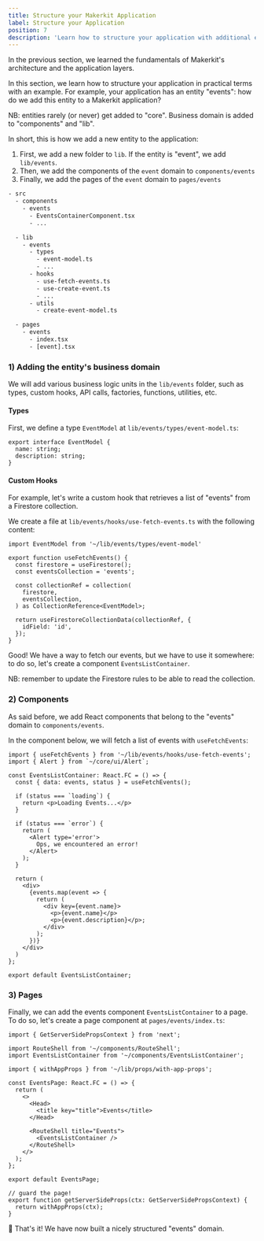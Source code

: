 ```yaml
---
title: Structure your Makerkit Application
label: Structure your Application
position: 7
description: 'Learn how to structure your application with additional entities and business logic'
---
```


In the previous section, we learned the fundamentals of Makerkit's architecture and the application layers.

In this section, we learn how to structure your application in practical terms with an example. For example, your application has an entity "events": how do we add this entity to a Makerkit application?

<Alert type='info'>
NB: entities rarely (or never) get added to "core". Business domain is added to "components" and "lib".
</Alert>

In short, this is how we add a new entity to the application:

1. First, we add a new folder to `lib`. If the entity is "event", we add `lib/events`.
2. Then, we add the components of the `event` domain to `components/events`
3. Finally, we add the pages of the `event` domain to `pages/events`

```txt title="Structure"
- src
  - components
    - events
      - EventsContainerComponent.tsx
      - ...

  - lib
    - events
      - types
        - event-model.ts
        - ...
      - hooks
        - use-fetch-events.ts
        - use-create-event.ts
        - ...
      - utils
        - create-event-model.ts

  - pages
    - events
      - index.tsx
      - [event].tsx
```

### 1) Adding the entity's business domain

We will add various business logic units in the `lib/events` folder, such as types, custom hooks, API calls, factories, functions, utilities, etc.

#### Types

First, we define a type `EventModel` at `lib/events/types/event-model.ts`:

```tsx title="lib/events/types/event-model.ts"
export interface EventModel {
  name: string;
  description: string;
}
```

#### Custom Hooks

For example, let's write a custom hook that retrieves a list of "events" from a Firestore collection.

We create a file at `lib/events/hooks/use-fetch-events.ts` with the following content:

```tsx title="src/lib/events/hooks/use-fetch-events.ts"
import EventModel from '~/lib/events/types/event-model'

export function useFetchEvents() {
  const firestore = useFirestore();
  const eventsCollection = 'events';

  const collectionRef = collection(
    firestore,
    eventsCollection,
  ) as CollectionReference<EventModel>;

  return useFirestoreCollectionData(collectionRef, {
    idField: 'id',
  });
}
```

Good! We have a way to fetch our events, but we have to use it somewhere: to do so, let's create a component `EventsListContainer`. 

<Alert type='warn'>
  NB: remember to update the Firestore rules to be able to read the collection.
</Alert>

### 2) Components

As said before, we add React components that belong to the "events" domain to `components/events`. 

In the component below, we will fetch a list of events with `useFetchEvents`:

```tsx title="components/events/EventsListContainer.tsx"
import { useFetchEvents } from '~/lib/events/hooks/use-fetch-events';
import { Alert } from `~/core/ui/Alert`;

const EventsListContainer: React.FC = () => {
  const { data: events, status } = useFetchEvents();

  if (status === `loading`) {
    return <p>Loading Events...</p>
  }

  if (status === `error`) {
    return (
      <Alert type='error'>
        Ops, we encountered an error!
      </Alert>
    );
  }

  return (
    <div>
      {events.map(event => {
        return (
          <div key={event.name}>
            <p>{event.name}</p>
            <p>{event.description}</p>;
          </div>
        );
      })}
    </div>
  )
};

export default EventsListContainer;
```

### 3) Pages

Finally, we can add the events component `EventsListContainer` to a page. To do so, let's create a page component at `pages/events/index.ts`:

```tsx title="pages/events/index.ts"
import { GetServerSidePropsContext } from 'next';

import RouteShell from '~/components/RouteShell';
import EventsListContainer from '~/components/EventsListContainer';

import { withAppProps } from '~/lib/props/with-app-props';

const EventsPage: React.FC = () => {
  return (
    <>
      <Head>
        <title key="title">Events</title>
      </Head>
      
      <RouteShell title="Events">
        <EventsListContainer />
      </RouteShell>
    </>
  );
};

export default EventsPage;

// guard the page!
export function getServerSideProps(ctx: GetServerSidePropsContext) {
  return withAppProps(ctx);
}
```

🎉 That's it! We have now built a nicely structured "events" domain.
